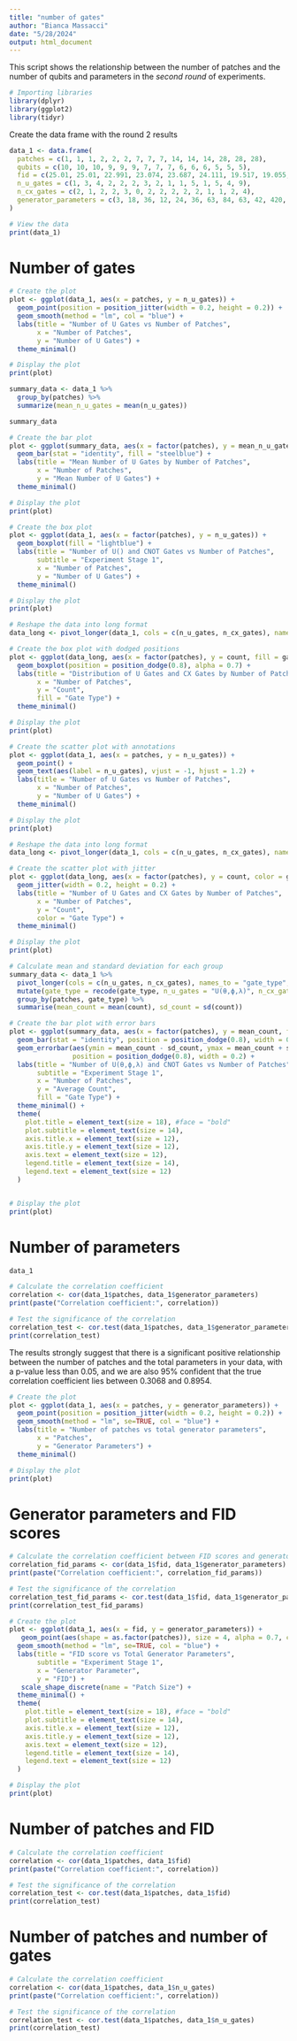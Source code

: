 ```yaml
---
title: "number of gates"
author: "Bianca Massacci"
date: "5/28/2024"
output: html_document
---
```


This script shows the relationship between the number of patches and the number of qubits and parameters in the *second round* of experiments.


```r
# Importing libraries
library(dplyr)
library(ggplot2)
library(tidyr)
```

Create the data frame with the round 2 results

```r
data_1 <- data.frame(
  patches = c(1, 1, 1, 2, 2, 2, 7, 7, 7, 14, 14, 14, 28, 28, 28),
  qubits = c(10, 10, 10, 9, 9, 9, 7, 7, 7, 6, 6, 6, 5, 5, 5),
  fid = c(25.01, 25.01, 22.991, 23.074, 23.687, 24.111, 19.517, 19.055, 16.76, 17.478, 3.907, 17.642, 4.687, 20.391, 4.46),
  n_u_gates = c(1, 3, 4, 2, 2, 2, 3, 2, 1, 1, 5, 1, 5, 4, 9),
  n_cx_gates = c(2, 1, 2, 2, 3, 0, 2, 2, 2, 2, 2, 1, 1, 2, 4),
  generator_parameters = c(3, 18, 36, 12, 24, 36, 63, 84, 63, 42, 420, 126, 420, 672, 2268)
)

# View the data
print(data_1)

```

# Number of gates

```r
# Create the plot
plot <- ggplot(data_1, aes(x = patches, y = n_u_gates)) +
  geom_point(position = position_jitter(width = 0.2, height = 0.2)) +
  geom_smooth(method = "lm", col = "blue") +
  labs(title = "Number of U Gates vs Number of Patches",
       x = "Number of Patches",
       y = "Number of U Gates") +
  theme_minimal()

# Display the plot
print(plot)
```



```r

summary_data <- data_1 %>%
  group_by(patches) %>%
  summarize(mean_n_u_gates = mean(n_u_gates))

summary_data

# Create the bar plot
plot <- ggplot(summary_data, aes(x = factor(patches), y = mean_n_u_gates)) +
  geom_bar(stat = "identity", fill = "steelblue") +
  labs(title = "Mean Number of U Gates by Number of Patches",
       x = "Number of Patches",
       y = "Mean Number of U Gates") +
  theme_minimal()

# Display the plot
print(plot)
```


```r

# Create the box plot
plot <- ggplot(data_1, aes(x = factor(patches), y = n_u_gates)) +
  geom_boxplot(fill = "lightblue") +
  labs(title = "Number of U() and CNOT Gates vs Number of Patches",
       subtitle = "Experiment Stage 1",
       x = "Number of Patches",
       y = "Number of U Gates") +
  theme_minimal()

# Display the plot
print(plot)
```


```r
# Reshape the data into long format
data_long <- pivot_longer(data_1, cols = c(n_u_gates, n_cx_gates), names_to = "gate_type", values_to = "count")

# Create the box plot with dodged positions
plot <- ggplot(data_long, aes(x = factor(patches), y = count, fill = gate_type)) +
  geom_boxplot(position = position_dodge(0.8), alpha = 0.7) +
  labs(title = "Distribution of U Gates and CX Gates by Number of Patches",
       x = "Number of Patches",
       y = "Count",
       fill = "Gate Type") +
  theme_minimal()

# Display the plot
print(plot)
```


```r
# Create the scatter plot with annotations
plot <- ggplot(data_1, aes(x = patches, y = n_u_gates)) +
  geom_point() +
  geom_text(aes(label = n_u_gates), vjust = -1, hjust = 1.2) +
  labs(title = "Number of U Gates vs Number of Patches",
       x = "Number of Patches",
       y = "Number of U Gates") +
  theme_minimal()

# Display the plot
print(plot)
```


```r
# Reshape the data into long format
data_long <- pivot_longer(data_1, cols = c(n_u_gates, n_cx_gates), names_to = "gate_type", values_to = "count")

# Create the scatter plot with jitter
plot <- ggplot(data_long, aes(x = factor(patches), y = count, color = gate_type)) +
  geom_jitter(width = 0.2, height = 0.2) +
  labs(title = "Number of U Gates and CX Gates by Number of Patches",
       x = "Number of Patches",
       y = "Count",
       color = "Gate Type") +
  theme_minimal()

# Display the plot
print(plot)
```

```r

# Calculate mean and standard deviation for each group
summary_data <- data_1 %>%
  pivot_longer(cols = c(n_u_gates, n_cx_gates), names_to = "gate_type", values_to = "count") %>%
  mutate(gate_type = recode(gate_type, n_u_gates = "U(θ,ϕ,λ)", n_cx_gates = "CNOT")) %>%
  group_by(patches, gate_type) %>%
  summarise(mean_count = mean(count), sd_count = sd(count))

# Create the bar plot with error bars
plot <- ggplot(summary_data, aes(x = factor(patches), y = mean_count, fill = gate_type)) +
  geom_bar(stat = "identity", position = position_dodge(0.8), width = 0.7) +
  geom_errorbar(aes(ymin = mean_count - sd_count, ymax = mean_count + sd_count), 
                position = position_dodge(0.8), width = 0.2) +
  labs(title = "Number of U(θ,ϕ,λ) and CNOT Gates vs Number of Patches",
       subtitle = "Experiment Stage 1",
       x = "Number of Patches",
       y = "Average Count",
       fill = "Gate Type") +
  theme_minimal() +
  theme(
    plot.title = element_text(size = 18), #face = "bold"
    plot.subtitle = element_text(size = 14),
    axis.title.x = element_text(size = 12),
    axis.title.y = element_text(size = 12),
    axis.text = element_text(size = 12),
    legend.title = element_text(size = 14),
    legend.text = element_text(size = 12)
  )


# Display the plot
print(plot)
```


# Number of parameters
```r
data_1
```


```r
# Calculate the correlation coefficient
correlation <- cor(data_1$patches, data_1$generator_parameters)
print(paste("Correlation coefficient:", correlation))

# Test the significance of the correlation
correlation_test <- cor.test(data_1$patches, data_1$generator_parameters)
print(correlation_test)
```

The results strongly suggest that there is a significant positive relationship between the number of patches and the total parameters in your data, with a p-value less than 0.05, and  we are also 95% confident that the true correlation coefficient lies between 0.3068 and 0.8954.

```r
# Create the plot
plot <- ggplot(data_1, aes(x = patches, y = generator_parameters)) +
  geom_point(position = position_jitter(width = 0.2, height = 0.2)) +
  geom_smooth(method = "lm", se=TRUE, col = "blue") +
  labs(title = "Number of patches vs total generator parameters",
       x = "Patches",
       y = "Generator Parameters") +
  theme_minimal()

# Display the plot
print(plot)
```


# Generator parameters and FID scores

```r
# Calculate the correlation coefficient between FID scores and generator parameters
correlation_fid_params <- cor(data_1$fid, data_1$generator_parameters)
print(paste("Correlation coefficient:", correlation_fid_params))

# Test the significance of the correlation
correlation_test_fid_params <- cor.test(data_1$fid, data_1$generator_parameters)
print(correlation_test_fid_params)
```

```r
# Create the plot
plot <- ggplot(data_1, aes(x = fid, y = generator_parameters)) +
   geom_point(aes(shape = as.factor(patches)), size = 4, alpha = 0.7, color = "blue", position = position_jitter(width = 0.2, height = 0.2)) +
  geom_smooth(method = "lm", se=TRUE, col = "blue") +
  labs(title = "FID score vs Total Generator Parameters",
       subtitle = "Experiment Stage 1",
       x = "Generator Parameter",
       y = "FID") +
   scale_shape_discrete(name = "Patch Size") +
  theme_minimal() +
  theme(
    plot.title = element_text(size = 18), #face = "bold"
    plot.subtitle = element_text(size = 14),
    axis.title.x = element_text(size = 12),
    axis.title.y = element_text(size = 12),
    axis.text = element_text(size = 12),
    legend.title = element_text(size = 14),
    legend.text = element_text(size = 12)
  )

# Display the plot
print(plot)
```


# Number of patches and FID

```r
# Calculate the correlation coefficient
correlation <- cor(data_1$patches, data_1$fid)
print(paste("Correlation coefficient:", correlation))

# Test the significance of the correlation
correlation_test <- cor.test(data_1$patches, data_1$fid)
print(correlation_test)
```

# Number of patches and number of gates


```r
# Calculate the correlation coefficient
correlation <- cor(data_1$patches, data_1$n_u_gates)
print(paste("Correlation coefficient:", correlation))

# Test the significance of the correlation
correlation_test <- cor.test(data_1$patches, data_1$n_u_gates)
print(correlation_test)
```


